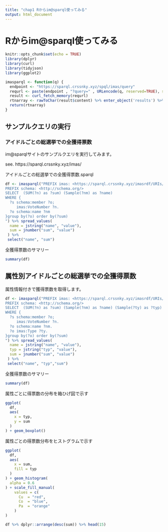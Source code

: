 ```yaml
---
title: "chap1 Rからim@sparql使ってみる"
output: html_document
---
```


# Rからim@sparql使ってみる

```r
knitr::opts_chunk$set(echo = TRUE)
library(dplyr)
library(curl)
library(tidyjson)
library(ggplot2)

imasparql <- function(q) {
  endpoint <- "https://sparql.crssnky.xyz/spql/imas/query"
  requrl <- paste(endpoint , "?query=" , URLencode(q, reserved=TRUE), sep="")
  result <- curl_fetch_memory(requrl)
  rtnarray <- rawToChar(result$content) %>% enter_object('results') %>% enter_object('bindings') %>% gather_array
  return(rtnarray)
}
```

## サンプルクエリの実行

### アイドルごとの総選挙での全獲得票数

im@sparqlサイトのサンプルクエリを実行してみます。

see. https://sparql.crssnky.xyz/imas/

アイドルごとの総選挙での全獲得票数.sparql

```r
df <- imasparql("PREFIX imas: <https://sparql.crssnky.xyz/imasrdf/URIs/imas-schema.ttl#>
PREFIX schema: <http://schema.org/>
SELECT  (SUM(?n) as ?sum) (Sample(?nm) as ?name)
WHERE {
  ?s schema:member ?o;
     imas:VoteNumber ?n.
  ?o schema:name ?nm
}group by(?o) order by(?sum)
") %>% spread_values(
  name = jstring("name", "value"),
  sum = jnumber("sum", "value")
 ) %>%
 select("name", "sum")
```

全獲得票数のサマリー

```r
summary(df)
```

## 属性別アイドルごとの総選挙での全獲得票数

属性情報付きで獲得票数を取得します。

```r
df <- imasparql("PREFIX imas: <https://sparql.crssnky.xyz/imasrdf/URIs/imas-schema.ttl#>
PREFIX schema: <http://schema.org/>
SELECT  (SUM(?n) as ?sum) (Sample(?nm) as ?name) (Sample(?ty) as ?typ)
WHERE {
  ?s schema:member ?o;
     imas:VoteNumber ?n.
  ?o schema:name ?nm.
  ?o imas:Type ?ty.
}group by(?o) order by(?sum)
") %>% spread_values(
  name = jstring("name", "value"),
  typ = jstring("typ", "value"),
  sum = jnumber("sum", "value")
 ) %>%
 select("name", "typ","sum")
```

全獲得票数のサマリー

```r
summary(df)
```

属性ごとに得票数の分布を箱ひげ図で示す

```r
ggplot(
  df,
  aes(
    x = typ,
    y = sum
  )
) + geom_boxplot()
```

属性ごとの得票数分布をヒストグラムで示す

```r
ggplot(
  df,
  aes(
    x = sum,
    fill = typ
  )
) + geom_histogram(
  alpha = 0.6
) + scale_fill_manual(
    values = c(
      Cu  = "red",
      Co  = "blue",
      Pa  = "orange"
    )
)
```

```r
df %>% dplyr::arrange(desc(sum)) %>% head(15)
```

